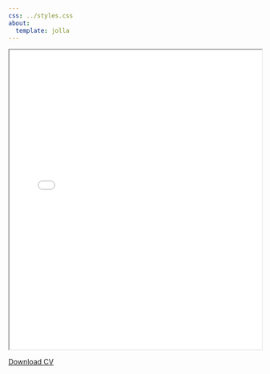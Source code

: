 ```yaml
---
css: ../styles.css
about:
  template: jolla
---
```

<style>
#title-block-header {
  margin: 0;
  padding: 0;
  height: 0;
}
</style>

<!-- Embedding a PDF file -->
<iframe src="matt_carson_cv.pdf" width="100%" height="600px">

This browser does not support PDFs. Please download the PDF to view it: <a href="matt_carson_cv.pdf">Download PDF</a>.

</iframe>

<!-- [Download CV](../pdfs/matt_carson_cv.pdf){target="_blank"} -->
::: center-content
[Download CV](matt_carson_cv.pdf){target="_blank"}
:::
